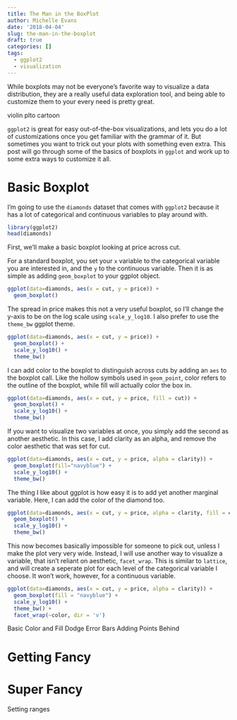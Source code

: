 ```yaml
---
title: The Man in the BoxPlot
author: Michelle Evans
date: '2018-04-04'
slug: the-man-in-the-boxplot
draft: true
categories: []
tags:
  - ggplot2
  - visualization
---
```


While boxplots may not be everyone's favorite way to visualize a data distribution, they are a really useful data exploration tool, and being able to customize them to your every need is pretty great. 

violin plto cartoon

`ggplot2` is great for easy out-of-the-box visualizations, and lets you do a lot of customizations once you get familiar with the grammar of it. But sometimes you want to trick out your plots with something even extra.  This post will go through some of the basics of boxplots in `ggplot` and work up to some extra ways to customize it all.

# Basic Boxplot

I'm going to use the `diamonds` dataset that comes with `ggplot2` because it has a lot of categorical and continuous variables to play around with.

```r
library(ggplot2)
head(diamonds)
```

First, we'll make a basic boxplot looking at price across cut.

For a standard boxplot, you set your `x` variable to the categorical variable you are interested in, and the `y` to the continuous variable. Then it is as simple as adding `geom_boxplot` to your ggplot object.

```r
ggplot(data=diamonds, aes(x = cut, y = price)) +
  geom_boxplot()
```

The spread in price makes this not a very useful boxplot, so I'll change the y-axis to be on the log scale using `scale_y_log10`. I also prefer to use the `theme_bw` ggplot theme.

```r
ggplot(data=diamonds, aes(x = cut, y = price)) +
  geom_boxplot() +
  scale_y_log10() +
  theme_bw()
```

I can add color to the boxplot to distinguish across cuts by adding an `aes` to the boxplot call. Like the hollow symbols used in `geom_point`, color refers to the outline of the boxplot, while fill will actually color the box in.

```r
ggplot(data=diamonds, aes(x = cut, y = price, fill = cut)) +
  geom_boxplot() +
  scale_y_log10() +
  theme_bw()
```

If you want to visualize two variables at once, you simply add the second as another aesthetic. In this case, I add clarity as an alpha, and remove the color aesthetic that was set for cut.

```r
ggplot(data=diamonds, aes(x = cut, y = price, alpha = clarity)) +
  geom_boxplot(fill="navyblue") +
  scale_y_log10() +
  theme_bw()
```

The thing I like about ggplot is how easy it is to add yet another marginal variable. Here, I can add the color of the diamond too.

```r
ggplot(data=diamonds, aes(x = cut, y = price, alpha = clarity, fill = color)) +
  geom_boxplot() +
  scale_y_log10() +
  theme_bw()
```

This now becomes basically impossible for someone to pick out, unless I make the plot very very wide. Instead, I will use another way to visualize a variable, that isn't reliant on aesthetic, `facet_wrap`. This is similar to `lattice`, and will create a seperate plot for each level of the categorical variable I choose. It won't work, however, for a continuous variable.

```r
ggplot(data=diamonds, aes(x = cut, y = price, alpha = clarity)) +
  geom_boxplot(fill = "navyblue") +
  scale_y_log10() +
  theme_bw() +
  facet_wrap(~color, dir = 'v')
```



Basic
Color and Fill
Dodge
Error Bars
Adding Points Behind

# Getting Fancy

# Super Fancy

Setting ranges